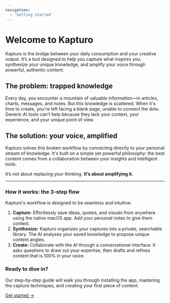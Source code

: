 ```yaml
---
navigation:
  - 'Getting started'
---
```


# Welcome to Kapturo

Kapturo is the bridge between your daily consumption and your creative output. It’s a tool designed to help you capture what inspires you, synthesize your unique knowledge, and amplify your voice through powerful, authentic content.

## The problem: trapped knowledge

Every day, you encounter a mountain of valuable information—in articles, charts, messages, and notes. But this knowledge is scattered. When it's time to create, you're left facing a blank page, unable to connect the dots. Generic AI tools can't help because they lack your context, your experience, and your unique point of view.

## The solution: your voice, amplified

Kapturo solves this broken workflow by connecting directly to your personal stream of knowledge. It's built on a simple yet powerful philosophy: the best content comes from a collaboration between your insights and intelligent tools.

It’s not about replacing your thinking. **It’s about amplifying it.**

---

### How it works: the 3-step flow

Kapturo's workflow is designed to be seamless and intuitive.

1.  **Capture:** Effortlessly save ideas, quotes, and visuals from anywhere using the native macOS app. Add your personal notes to give them context.
2.  **Synthesize:** Kapturo organizes your captures into a private, searchable library. The AI analyses your saved knowledge to propose unique content angles.
3.  **Create:** Collaborate with the AI through a conversational interface. It asks questions to draw out your expertise, then drafts and refines content that is 100% in your voice.

### Ready to dive in?

Our step-by-step guide will walk you through installing the app, mastering the capture techniques, and creating your first piece of content.

[Get started →](getting-started)
